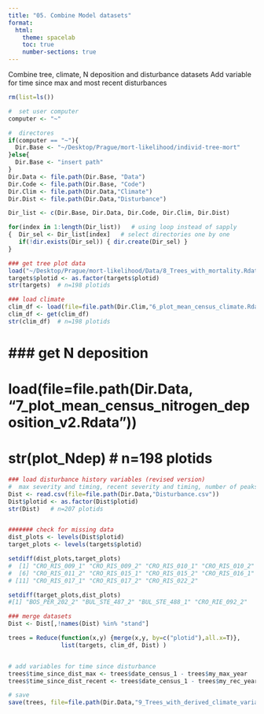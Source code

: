 ```yaml
---
title: "05. Combine Model datasets"
format:
  html:
    theme: spacelab
    toc: true
    number-sections: true
---
```


  Combine tree, climate, N deposition and disturbance datasets
  Add variable for time since max and most recent disturbances

```r
rm(list=ls())

#  set user computer
computer <- "~"

#  directores
if(computer == "~"){
  Dir.Base <- "~/Desktop/Prague/mort-likelihood/individ-tree-mort"
}else{
  Dir.Base <- "insert path"
}
Dir.Data <- file.path(Dir.Base, "Data")
Dir.Code <- file.path(Dir.Base, "Code")
Dir.Clim <- file.path(Dir.Data,"Climate")
Dir.Dist <- file.path(Dir.Data,"Disturbance")

Dir_list <- c(Dir.Base, Dir.Data, Dir.Code, Dir.Clim, Dir.Dist)

for(index in 1:length(Dir_list))   # using loop instead of sapply
{  Dir_sel <- Dir_list[index]   # select directories one by one
   if(!dir.exists(Dir_sel)) { dir.create(Dir_sel) }
}
```


```r
### get tree plot data
load("~/Desktop/Prague/mort-likelihood/Data/8_Trees_with_mortality.Rdata")
targets$plotid <- as.factor(targets$plotid)
str(targets)  # n=198 plotids
```


```r
### load climate
clim_df <- load(file=file.path(Dir.Clim,"6_plot_mean_census_climate.Rdata"))
clim_df <- get(clim_df)
str(clim_df)  # n=198 plotids
```

# ### get N deposition
# load(file=file.path(Dir.Data, "7_plot_mean_census_nitrogen_deposition_v2.Rdata"))
# str(plot_Ndep)   # n=198 plotids

```r
### load disturbance history variables (revised version)
#  max severity and timing, recent severity and timing, number of peaks, and mean decadal disturbance
Dist <- read.csv(file=file.path(Dir.Data,"Disturbance.csv"))
Dist$plotid <- as.factor(Dist$plotid)
str(Dist)   # n=207 plotids


####### check for missing data
dist_plots <- levels(Dist$plotid)
target_plots <- levels(targets$plotid)
```

```r
setdiff(dist_plots,target_plots)
#  [1] "CRO_RIS_009_1" "CRO_RIS_009_2" "CRO_RIS_010_1" "CRO_RIS_010_2" "CRO_RIS_011_1"
#  [6] "CRO_RIS_011_2" "CRO_RIS_015_1" "CRO_RIS_015_2" "CRO_RIS_016_1" "CRO_RIS_016_2"
# [11] "CRO_RIS_017_1" "CRO_RIS_017_2" "CRO_RIS_022_2"

setdiff(target_plots,dist_plots)
#[1] "BOS_PER_202_2" "BUL_STE_487_2" "BUL_STE_488_1" "CRO_RIE_092_2"
```

```r
### merge datasets
Dist <- Dist[,!names(Dist) %in% "stand"]

trees = Reduce(function(x,y) {merge(x,y, by=c("plotid"),all.x=T)}, 
               list(targets, clim_df, Dist) )


# add variables for time since disturbance
trees$time_since_dist_max <- trees$date_census_1 - trees$my_max_year
trees$time_since_dist_recent <- trees$date_census_1 - trees$my_rec_year
```

```r
# save
save(trees, file=file.path(Dir.Data,"9_Trees_with_derived_climate_variables.Rdata"))
```



